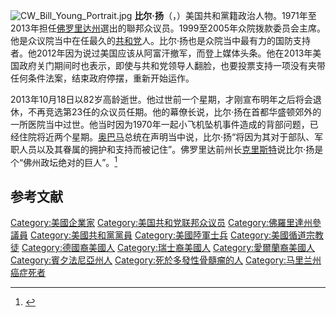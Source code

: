 [[File:CW_Bill_Young_Portrait.jpg|thumb]]
'''比尔·扬'''（{{lang-en|'''Charles William "Bill" Young'''}}，{{bd|1930年|12月6日|2013年|10月18日|catIdx=Young}}）美国共和黨籍政治人物。1971年至2013年担任[[佛罗里达州|佛罗里达州]]選出的聯邦众议员。1999至2005年众院拨款委员会主席。他是众议院当中在任最久的[[共和黨_(美國)|共和党]]人。比尔·扬也是众院当中最有力的国防支持者。他2012年因为说过美国应该从阿富汗撤军，而登上媒体头条。他在2013年美国政府关门期间时也表示，即使与共和党领导人翻脸，也要投票支持一项没有夹带任何条件法案，结束政府停摆，重新开始运作。

2013年10月18日以82岁高龄逝世。他过世前一个星期，才刚宣布明年之后将会退休，不再竞选第23任的众议员任期。他的幕僚长说，比尔·扬在首都华盛顿郊外的一所医院当中过世。他当时因为1970年一起小飞机坠机事件造成的背部问题，已经住院将近两个星期。[[奥巴马|奥巴马]]总统在声明当中说，比尔·扬“将因为其对于部队、军职人员以及其眷属的拥护和支持而被记住”。佛罗里达前州长[[克里斯特|克里斯特]]说比尔·扬是个“佛州政坛绝对的巨人”。<ref>{{cite web|url=http://www.voachinese.com/content/us-young-obit-20131019/1772866.html|title=在任最久共和党众议员比尔.扬过世|work=VOA|year=2013|access-date=2013-10-21|archive-date=2016-03-05|archive-url=https://web.archive.org/web/20160305020922/http://www.voachinese.com/content/us-young-obit-20131019/1772866.html|dead-url=no}}</ref>

==参考文献==
{{reflist}}
{{VOA}}

{{Authority control}}
{{DEFAULTSORT:Young, Bill}}
[[Category:美國企業家|Category:美國企業家]]
[[Category:美国共和党联邦众议员|Category:美国共和党联邦众议员]]
[[Category:佛羅里達州參議員|Category:佛羅里達州參議員]]
[[Category:美國共和黨黨員|Category:美國共和黨黨員]]
[[Category:美國陸軍士兵|Category:美國陸軍士兵]]
[[Category:美國循道宗教徒|Category:美國循道宗教徒]]
[[Category:德國裔美國人|Category:德國裔美國人]]
[[Category:瑞士裔美國人|Category:瑞士裔美國人]]
[[Category:愛爾蘭裔美國人|Category:愛爾蘭裔美國人]]
[[Category:賓夕法尼亞州人|Category:賓夕法尼亞州人]]
[[Category:死於多發性骨髓瘤的人|Category:死於多發性骨髓瘤的人]]
[[Category:马里兰州癌症死者|Category:马里兰州癌症死者]]